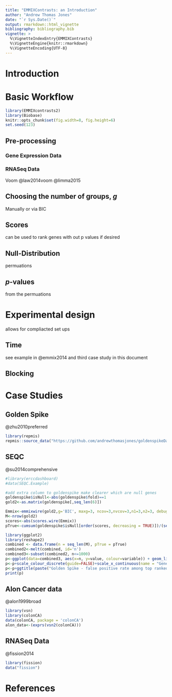 ```yaml
---
title: "EMMIXContrasts: an Introduction"
author: "Andrew Thomas Jones"
date: "`r Sys.Date()`"
output: rmarkdown::html_vignette
bibliography: bibliography.bib
vignette: >
  %\VignetteIndexEntry{EMMIXContrasts}
  %\VignetteEngine{knitr::rmarkdown}
  %\VignetteEncoding{UTF-8}
---
```


# Introduction

# Basic Workflow

```r
library(EMMIXcontrasts2)
library(Biobase)
knitr::opts_chunk$set(fig.width=8, fig.height=6) 
set.seed(123)
```
## Pre-processing

### Gene Expression Data

### RNASeq Data
Voom
@law2014voom
@limma2015

## Choosing the number of groups, *g*

Manually or via BIC



## Scores

can be used to rank genes with out p values if desired

## Null-Distribution

permuations

## *p*-values

from the permuations

# Experimental design

allows for compliacted set ups

## Time

see example in @emmix2014  and third case study in this document

## Blocking



# Case Studies

## Golden Spike
@zhu2010preferred
```r
library(repmis)
repmis::source_data("https://github.com/andrewthomasjones/goldenspikeData/blob/master/goldenspike.Rdata?raw=true")
```
## SEQC

@su2014comprehensive
```r
#library(erccdashboard)
#data(SEQC.Example)
```


```r
#add extra column to goldenspike make clearer which are null genes
goldenspike$isNull<-abs(goldenspike$fold)==1
gold2<-as.matrix(goldenspike[,seq_len(6)])

Emmix<-emmixwire(gold2,g='BIC', maxg=3, ncov=3,nvcov=3,n1=3,n2=3, debug=0,itmax=100,epsilon=1e-4)
M<-nrow(gold2)
scores<-abs(scores.wire(Emmix))
pTrue<-cumsum(goldenspike$isNull[order(scores, decreasing = TRUE)])/(seq_len(M))
```


```r
library(ggplot2)
library(reshape2)
combined <- data.frame(n = seq_len(M), pTrue = pTrue)
combined2<-melt(combined, id='n')
combined3<-subset(combined2, n<=1000)
p<-ggplot(data=combined3, aes(x=n, y=value, colour=variable)) + geom_line()
p<-p+scale_colour_discrete(guide=FALSE)+scale_x_continuous(name = "Gene Rank")+ scale_y_continuous(name = "FPR")+theme_classic() 
p<-p+ggtitle(paste("Golden Spike - false positive rate among top ranked genes"))
print(p)
```


## Alon Cancer data
@alon1999broad
```r
library(vsn)
library(colonCA)
data(colonCA, package = 'colonCA')
alon_data<-(exprs(vsn2(colonCA)))
```

## RNASeq Data
@fission2014
```r
library(fission)
data("fission")
```
# References